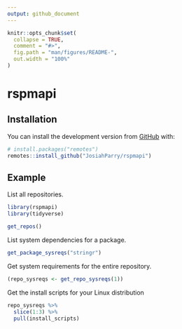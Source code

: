 ```yaml
---
output: github_document
---
```


<!-- README.md is generated from README.Rmd. Please edit that file -->

```r
knitr::opts_chunk$set(
  collapse = TRUE,
  comment = "#>",
  fig.path = "man/figures/README-",
  out.width = "100%"
)
```

# rspmapi

<!-- badges: start -->
<!-- badges: end -->



## Installation

You can install the development version from [GitHub](https://github.com/) with:

``` r
# install.packages("remotes")
remotes::install_github("JosiahParry/rspmapi")
```
## Example

List all repositories. 

```r
library(rspmapi)
library(tidyverse)

get_repos()
```

List system dependencies for a package.

```r
get_package_sysreqs("stringr") 
```
Get system requirements for the entire repository.

```r
(repo_sysreqs <- get_repo_sysreqs(1))
```
Get the install scripts for your Linux distribution

```r
repo_sysreqs %>% 
  slice(1:3) %>% 
  pull(install_scripts)
```

